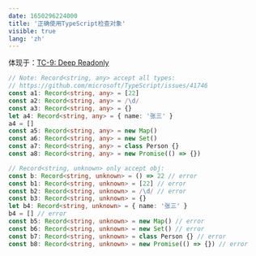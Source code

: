 ```yaml
---
date: 1650296224000
title: '正确使用TypeScript检查对象'
visible: true
lang: 'zh'
---
```


体现于：[TC-9: Deep Readonly](/wraps/type_challenge/9_medium_deep_readonly)

```typescript
// Note: Record<string, any> accept all types:
// https://github.com/microsoft/TypeScript/issues/41746
const a1: Record<string, any> = [22]
const a2: Record<string, any> = /\d/
const a3: Record<string, any> = {}
let a4: Record<string, any> = { name: '张三' }
a4 = []
const a5: Record<string, any> = new Map()
const a6: Record<string, any> = new Set()
const a7: Record<string, any> = class Person {}
const a8: Record<string, any> = new Promise(() => {})

// Record<string, unknown> only accept obj:
const b: Record<string, unknown> = () => 22 // error
const b1: Record<string, unknown> = [22] // error
const b2: Record<string, unknown> = /\d/ // error
const b3: Record<string, unknown> = {}
let b4: Record<string, unknown> = { name: '张三' }
b4 = [] // error
const b5: Record<string, unknown> = new Map() // error
const b6: Record<string, unknown> = new Set() // error
const b7: Record<string, unknown> = class Person {} // error
const b8: Record<string, unknown> = new Promise(() => {}) // error
```
